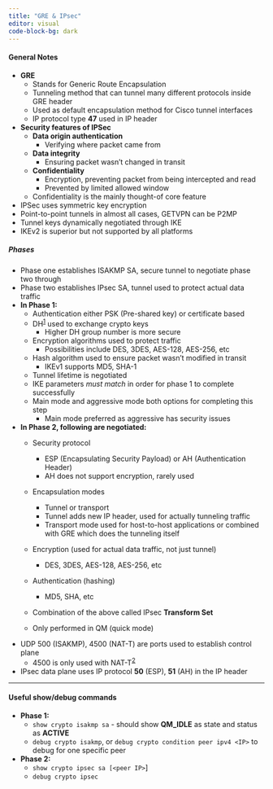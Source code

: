 ```yaml
---
title: "GRE & IPsec"
editor: visual
code-block-bg: dark
---
```


#### **General Notes**

-   **GRE**
    -   Stands for Generic Route Encapsulation
    -   Tunneling method that can tunnel many different protocols inside GRE header
    -   Used as default encapsulation method for Cisco tunnel interfaces
    -   IP protocol type **47** used in IP header
-   **Security features of IPSec**
    -   **Data origin authentication**
        -   Verifying where packet came from
    -   **Data integrity**
        -   Ensuring packet wasn’t changed in transit
    -   **Confidentiality**
        -   Encryption, preventing packet from being intercepted and read
        -   Prevented by limited allowed window
    -   Confidentiality is the mainly thought-of core feature
-   IPSec uses symmetric key encryption
-   Point-to-point tunnels in almost all cases, GETVPN can be P2MP
-   Tunnel keys dynamically negotiated through IKE
-   IKEv2 is superior but not supported by all platforms

##### **Phases**

-   Phase one establishes ISAKMP SA, secure tunnel to negotiate phase two through
-   Phase two establishes IPsec SA, tunnel used to protect actual data traffic
-   **In Phase 1:**
    -   Authentication either PSK (Pre-shared key) or certificate based
    -   DH^[1](https://brunbattery.github.io/NetworkNotes/IPsec%20&%20GRE%20VPN.html#fn1)^ used to exchange crypto keys
        -   Higher DH group number is more secure
    -   Encryption algorithms used to protect traffic
        -   Possibilities include DES, 3DES, AES-128, AES-256, etc
    -   Hash algorithm used to ensure packet wasn’t modified in transit
        -   IKEv1 supports MD5, SHA-1
    -   Tunnel lifetime is negotiated
    -   IKE parameters *must match* in order for phase 1 to complete successfully
    -   Main mode and aggressive mode both options for completing this step
        -   Main mode preferred as aggressive has security issues
-   **In Phase 2, following are negotiated:**
    -   Security protocol

        -   ESP (Encapsulating Security Payload) or AH (Authentication Header)
        -   AH does not support encryption, rarely used

    -   Encapsulation modes

        -   Tunnel or transport
        -   Tunnel adds new IP header, used for actually tunneling traffic
        -   Transport mode used for host-to-host applications or combined with GRE which does the tunneling itself

    -   Encryption (used for actual data traffic, not just tunnel)

        -   DES, 3DES, AES-128, AES-256, etc

    -   Authentication (hashing)

        -   MD5, SHA, etc

    -   Combination of the above called IPsec **Transform Set**

    -   Only performed in QM (quick mode)
-   UDP 500 (ISAKMP), 4500 (NAT-T) are ports used to establish control plane
    -   4500 is only used with NAT-T^[2](https://brunbattery.github.io/NetworkNotes/IPsec%20&%20GRE%20VPN.html#fn2)^
-   IPsec data plane uses IP protocol **50** (ESP), **51** (AH) in the IP header

---

#### **Useful show/debug commands**

-   **Phase 1:**
    -   `show crypto isakmp sa` - should show **QM_IDLE** as state and status as **ACTIVE**
    -   `debug crypto isakmp`, or `debug crypto condition peer ipv4 <IP>` to debug for one specific peer
-   **Phase 2:**
    -   `show crypto ipsec sa [<peer IP>`\]
    -   `debug crypto ipsec`
